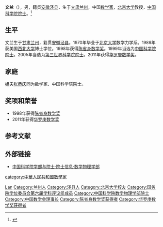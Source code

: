 {{Otheruses|other=名为文兰的其他人物|文兰}}
'''文兰'''（{{bd|1946年|3月14日||}}），男，籍贯[[安徽|安徽]][[泾县|泾县]]，生于[[甘肃|甘肃]][[兰州|兰州]]，中国[[数学家|数学家]]，[[北京大学|北京大学]]教授，[[中国科学院院士|中国科学院院士]]。<ref>{{Cite web|title=文兰|url=https://www.pku.edu.cn/detail/259.html|access-date=2021-06-23|work=北京大学|archive-date=2021-08-26|archive-url=https://web.archive.org/web/20210826195417/https://www.pku.edu.cn/detail/259.html|dead-url=no}}</ref>

== 生平 ==
文兰生于[[甘肃|甘肃]][[兰州|兰州]]，籍贯[[安徽|安徽]][[泾县|泾县]]。1970年毕业于[[北京大学|北京大学]]数学力学系。1986年获美国[[西北大学|西北大学]]博士学位。1998年获得[[陈省身数学奖|陈省身数学奖]]。1999年当选为[[中国科学院院士|中国科学院院士]]。2005年当选为[[第三世界科学院院士|第三世界科学院院士]]。2011年获得[[华罗庚数学奖|华罗庚数学奖]]。

== 家庭 ==
姐夫[[张恭庆|张恭庆]]同为数学家、中国科学院院士。

== 奖项和荣誉 ==
* 1998年获得[[陈省身数学奖|陈省身数学奖]]
* 2011年获得[[华罗庚数学奖|华罗庚数学奖]]

== 参考文献 ==
{{reflist}}

== 外部链接 ==
* [https://web.archive.org/web/20120308190537/http://sourcedb.cas.cn/sourcedb_ad_cas/zw2/ysxx/sxwlxb/ 中国科学院学部与院士·院士信息·数学物理学部]

{{中国科学院数学物理学部院士}}
{{国务院学位委员会第六届学科评议组/数学}}
{{华罗庚数学奖}}
{{陈省身数学奖获得者}}
{{中国数学会第九届理事会}}

{{Authority control}}
{{DEFAULTSORT:Wen文}}
[[Category:文姓|Lan]]
[[Category:兰州人|Category:兰州人]]
[[Category:泾县人|Category:泾县人]]
[[Category:北京大学校友|Category:北京大学校友]]
[[category:中華人民共和國數學家|category:中華人民共和國數學家]]
[[Category:国务院学位委员会第六届学科评议组成员|Category:国务院学位委员会第六届学科评议组成员]]
[[Category:中国科学院数学物理学部院士|Category:中国科学院数学物理学部院士]]
[[Category:中国数学会理事长|Category:中国数学会理事长]]
[[Category:陈省身数学奖获得者|Category:陈省身数学奖获得者]]
[[Category:华罗庚数学奖获得者|Category:华罗庚数学奖获得者]]

{{中国科学家小作品}}